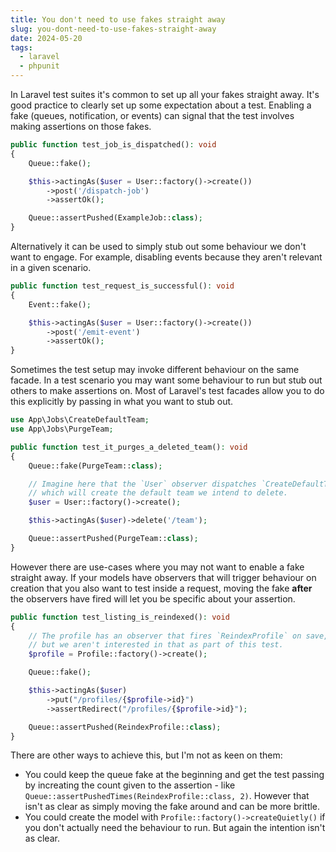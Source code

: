```yaml
---
title: You don't need to use fakes straight away
slug: you-dont-need-to-use-fakes-straight-away
date: 2024-05-20
tags:
  - laravel
  - phpunit
---
```


In Laravel test suites it's common to set up all your fakes straight away. It's good practice to clearly set up some expectation about a test. Enabling a fake (queues, notification, or events) can signal that the test involves making assertions on those fakes.

```php
public function test_job_is_dispatched(): void
{
    Queue::fake();

    $this->actingAs($user = User::factory()->create())
        ->post('/dispatch-job')
        ->assertOk();

    Queue::assertPushed(ExampleJob::class);
}
```

Alternatively it can be used to simply stub out some behaviour we don't want to engage. For example, disabling events because they aren't relevant in a given scenario.

```php
public function test_request_is_successful(): void
{
    Event::fake();

    $this->actingAs($user = User::factory()->create())
        ->post('/emit-event')
        ->assertOk();
}
```

Sometimes the test setup may invoke different behaviour on the same facade. In a test scenario you may want some behaviour to run but stub out others to make assertions on. Most of Laravel's test facades allow you to do this explicitly by passing in what you want to stub out.

```php
use App\Jobs\CreateDefaultTeam;
use App\Jobs\PurgeTeam;

public function test_it_purges_a_deleted_team(): void
{
    Queue::fake(PurgeTeam::class);

    // Imagine here that the `User` observer dispatches `CreateDefaultTeam`
    // which will create the default team we intend to delete.
    $user = User::factory()->create();

    $this->actingAs($user)->delete('/team');

    Queue::assertPushed(PurgeTeam::class);
}
```
However there are use-cases where you may not want to enable a fake straight away. If your models have observers that will trigger behaviour on creation that you also want to test inside a request, moving the fake **after** the observers have fired will let you be specific about your assertion.

```php
public function test_listing_is_reindexed(): void
{
    // The profile has an observer that fires `ReindexProfile` on save,
    // but we aren't interested in that as part of this test.
    $profile = Profile::factory()->create();

    Queue::fake();

    $this->actingAs($user)
        ->put("/profiles/{$profile->id}")
        ->assertRedirect("/profiles/{$profile->id}");

    Queue::assertPushed(ReindexProfile::class);
}
```

There are other ways to achieve this, but I'm not as keen on them:
* You could keep the queue fake at the beginning and get the test passing by increating the count given to the assertion - like `Queue::assertPushedTimes(ReindexProfile::class, 2)`. However that isn't as clear as simply moving the fake around and can be more brittle.
* You could create the model with `Profile::factory()->createQuietly()` if you don't actually need the behaviour to run. But again the intention isn't as clear.